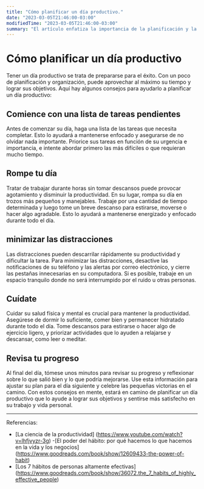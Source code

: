 ```yaml
---
title: "Cómo planificar un día productivo."
date: "2023-03-05T21:46:00-03:00"
modifiedTime: "2023-03-05T21:46:00-03:00"
summary: "El artículo enfatiza la importancia de la planificación y la organización para lograr la productividad y el éxito en la vida laboral y personal. También proporciona referencias a recursos relacionados para una lectura adicional."
---
```


# Cómo planificar un día productivo

Tener un día productivo se trata de prepararse para el éxito. Con un poco de planificación y organización, puede aprovechar al máximo su tiempo y lograr sus objetivos. Aquí hay algunos consejos para ayudarlo a planificar un día productivo:

## Comience con una lista de tareas pendientes

Antes de comenzar su día, haga una lista de las tareas que necesita completar. Esto lo ayudará a mantenerse enfocado y asegurarse de no olvidar nada importante. Priorice sus tareas en función de su urgencia e importancia, e intente abordar primero las más difíciles o que requieran mucho tiempo.

## Rompe tu día

Tratar de trabajar durante horas sin tomar descansos puede provocar agotamiento y disminuir la productividad. En su lugar, rompa su día en trozos más pequeños y manejables. Trabaje por una cantidad de tiempo determinada y luego tome un breve descanso para estirarse, moverse o hacer algo agradable. Esto lo ayudará a mantenerse energizado y enfocado durante todo el día.

## minimizar las distracciones

Las distracciones pueden descarrilar rápidamente su productividad y dificultar la tarea. Para minimizar las distracciones, desactive las notificaciones de su teléfono y las alertas por correo electrónico, y cierre las pestañas innecesarias en su computadora. Si es posible, trabaje en un espacio tranquilo donde no será interrumpido por el ruido u otras personas.

## Cuídate

Cuidar su salud física y mental es crucial para mantener la productividad. Asegúrese de dormir lo suficiente, comer bien y permanecer hidratado durante todo el día. Tome descansos para estirarse o hacer algo de ejercicio ligero, y priorizar actividades que lo ayuden a relajarse y descansar, como leer o meditar.

## Revisa tu progreso

Al final del día, tómese unos minutos para revisar su progreso y reflexionar sobre lo que salió bien y lo que podría mejorarse. Use esta información para ajustar su plan para el día siguiente y celebre las pequeñas victorias en el camino.
Con estos consejos en mente, estará en camino de planificar un día productivo que lo ayude a lograr sus objetivos y sentirse más satisfecho en su trabajo y vida personal.

---

Referencias:

- [La ciencia de la productividad] (https://www.youtube.com/watch?v=lhfjvyzr-3g)
-[El poder del hábito: por qué hacemos lo que hacemos en la vida y los negocios] (https://www.goodreads.com/book/show/12609433-the-power-of-habit)
- [Los 7 hábitos de personas altamente efectivas] (https://www.goodreads.com/book/show/36072.the_7_habits_of_highly_effective_people)